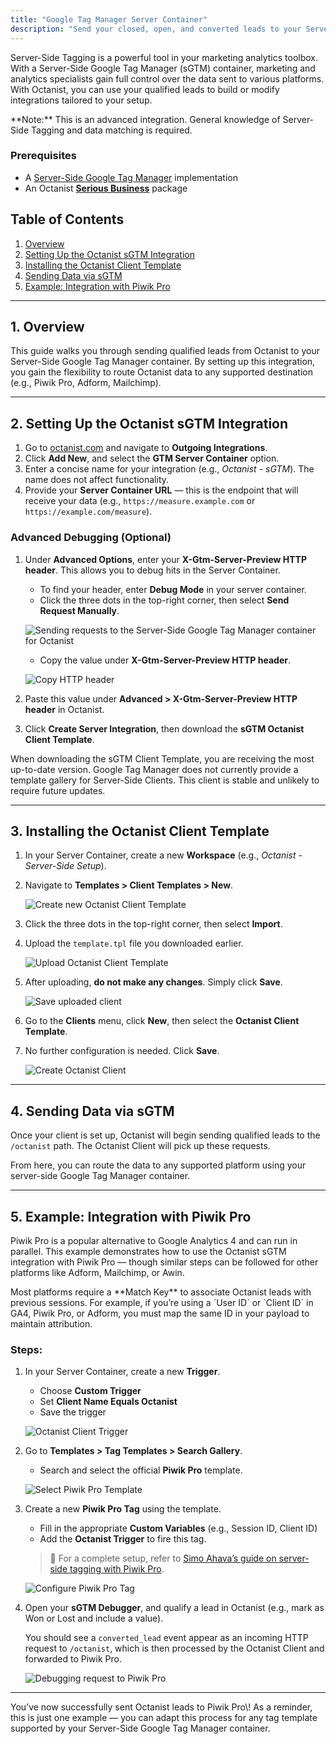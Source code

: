 ```yaml
---
title: "Google Tag Manager Server Container"
description: "Send your closed, open, and converted leads to your Server-Side Google Tag Manager Container. "
---
```


Server-Side Tagging is a powerful tool in your marketing analytics toolbox. With a Server-Side Google Tag Manager (sGTM) container, marketing and analytics specialists gain full control over the data sent to various platforms. With Octanist, you can use your qualified leads to build or modify integrations tailored to your setup.

<Note>
  **Note:** This is an advanced integration. General knowledge of Server-Side Tagging and data matching is required.
</Note>

### Prerequisites

- A [Server-Side Google Tag Manager](https://developers.google.com/tag-platform/tag-manager/server-side/intro) implementation
- An Octanist [**Serious Business**](https://octanist.com/pricing/) package

## Table of Contents

1. [Overview](#1-overview)
2. [Setting Up the Octanist sGTM Integration](#2-setting-up-the-octanist-sgtm-integration)
3. [Installing the Octanist Client Template](#3-installing-the-octanist-client-template)
4. [Sending Data via sGTM](#4-sending-data-via-sgtm)
5. [Example: Integration with Piwik Pro](#5-example-integration-with-piwik-pro)

---

## 1. Overview

This guide walks you through sending qualified leads from Octanist to your Server-Side Google Tag Manager container. By setting up this integration, you gain the flexibility to route Octanist data to any supported destination (e.g., Piwik Pro, Adform, Mailchimp).

---

## 2. Setting Up the Octanist sGTM Integration

1. Go to [octanist.com](http://octanist.com) and navigate to **Outgoing Integrations**.
2. Click **Add New**, and select the **GTM Server Container** option.
3. Enter a concise name for your integration (e.g., _Octanist - sGTM_). The name does not affect functionality.
4. Provide your **Server Container URL** — this is the endpoint that will receive your data (e.g., `https://measure.example.com` or `https://example.com/measure`).

### Advanced Debugging (Optional)

1. Under **Advanced Options**, enter your **X-Gtm-Server-Preview HTTP header**. This allows you to debug hits in the Server Container.
   - To find your header, enter **Debug Mode** in your server container.
   - Click the three dots in the top-right corner, then select **Send Request Manually**.

   ![Sending requests to the Server-Side Google Tag Manager container for Octanist](/image.png)
   - Copy the value under **X-Gtm-Server-Preview HTTP header**.

   ![Copy HTTP header](/images/outgoing-integration-sgtm-copy-X-Gtm-Server-Preview-HTTP-header.png)
2. Paste this value under **Advanced \> X-Gtm-Server-Preview HTTP header** in Octanist.
3. Click **Create Server Integration**, then download the **sGTM Octanist Client Template**.

<Note>
  When downloading the sGTM Client Template, you are receiving the most up-to-date version. Google Tag Manager does not currently provide a template gallery for Server-Side Clients. This client is stable and unlikely to require future updates.
</Note>

---

## 3. Installing the Octanist Client Template

1. In your Server Container, create a new **Workspace** (e.g., _Octanist - Server-Side Setup_).
2. Navigate to **Templates \> Client Templates \> New**.

   ![Create new Octanist Client Template](/images/outgoing-integration-sgtm-create-new-octanist-client.png)
3. Click the three dots in the top-right corner, then select **Import**.
4. Upload the `template.tpl` file you downloaded earlier.

   ![Upload Octanist Client Template](/images/outgoing-integration-sgtm-upload-new-octanist-client.png)
5. After uploading, **do not make any changes**. Simply click **Save**.

   ![Save uploaded client](/images/outgoing-integration-sgtm-uploaded-octanist-client-press-save.png)
6. Go to the **Clients** menu, click **New**, then select the **Octanist Client Template**.
7. No further configuration is needed. Click **Save**.

   ![Create Octanist Client](/images/outgoing-integration-sgtm-create-octanist-client.png)

---

## 4. Sending Data via sGTM

Once your client is set up, Octanist will begin sending qualified leads to the `/octanist` path. The Octanist Client will pick up these requests.

From here, you can route the data to any supported platform using your server-side Google Tag Manager container.

---

## 5. Example: Integration with Piwik Pro

Piwik Pro is a popular alternative to Google Analytics 4 and can run in parallel. This example demonstrates how to use the Octanist sGTM integration with Piwik Pro — though similar steps can be followed for other platforms like Adform, Mailchimp, or Awin.

<Note>
  Most platforms require a **Match Key** to associate Octanist leads with previous sessions. For example, if you’re using a `User ID` or `Client ID` in GA4, Piwik Pro, or Adform, you must map the same ID in your payload to maintain attribution.
</Note>

### Steps:

1. In your Server Container, create a new **Trigger**.
   - Choose **Custom Trigger**
   - Set **Client Name Equals Octanist**
   - Save the trigger

   ![Octanist Client Trigger](/images/outgoing-integration-sgtm-octanist-client-trigger.png)
2. Go to **Templates \> Tag Templates \> Search Gallery**.
   - Search and select the official **Piwik Pro** template.

   ![Select Piwik Pro Template](/images/outgoing-integration-sgtm-piwik-pro.png)
3. Create a new **Piwik Pro Tag** using the template.
   - Fill in the appropriate **Custom Variables** (e.g., Session ID, Client ID)
   - Add the **Octanist Trigger** to fire this tag.

   > 📘 For a complete setup, refer to [Simo Ahava’s guide on server-side tagging with Piwik Pro](https://www.simoahava.com/analytics/ga4-to-piwik-pro-using-server-side-google-tag-manager/).

   ![Configure Piwik Pro Tag](/images/outgoing-integration-sgtm-piwik-pro-tag-setup-octanist.png)
4. Open your **sGTM Debugger**, and qualify a lead in Octanist (e.g., mark as Won or Lost and include a value).

   You should see a `converted_lead` event appear as an incoming HTTP request to `/octanist`, which is then processed by the Octanist Client and forwarded to Piwik Pro.

   ![Debugging request to Piwik Pro](/images/outgoing-integration-sgtm-piwik-pro-debug-octanist-request.png)

---

You’ve now successfully sent Octanist leads to Piwik Pro\\! As a reminder, this is just one example — you can adapt this process for any tag template supported by your Server-Side Google Tag Manager container.